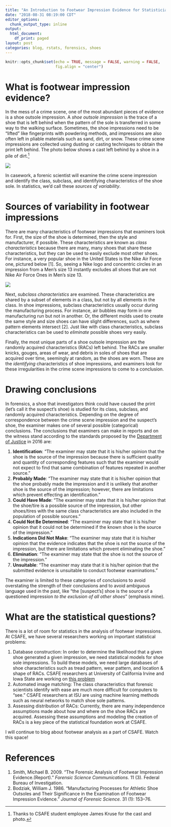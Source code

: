 ```yaml
---
title: "An Introduction to Footwear Impression Evidence for Statisticians"
date: "2018-08-31 08:19:00 CDT"
editor_options:
  chunk_output_type: inline
output:
  html_document:
    df_print: paged
layout: post
categories: blog, rstats, forensics, shoes
---
```


```r
knitr::opts_chunk$set(echo = TRUE, message = FALSE, warning = FALSE, 
                      fig.align = "center")
```

# What is footwear impression evidence? 

In the mess of a crime scene, one of the most abundant pieces of evidence is a shoe outsole impression. A *shoe outsole impression* is the trace of a shoe that is left behind when the pattern of the sole is transferred in some way to the walking surface. Sometimes, the shoe impressions need to be "lifted" like fingerprints with powdering methods, and impressions are also often left in pliable materials such as sand, dirt, or snow. These crime scene impressions are collected using dusting or casting techniques to obtain the print left behind. The photo below shows a cast left behind by a shoe in a pile of dirt.[^1] 

![](../static/img/shoecast.png)

In casework, a forenic scientist will examine the crime scene impression and identify the class, subclass, and identifying characteristics of the shoe sole. In statistics, we'd call these *sources of variability*.

# Sources of variability in footwear impressions

There are many characteristics of footwear impressions that examiners look for. First, the size of the shoe is determined, then the style and manufacturer, if possible. These characteristics are known as *class characteristics* because there are many, many shoes that share these characteristics, but they can be used to easily exclude most other shoes. For instance, a very popular shoe in the United States is the Nike Air Force one, pictured below [1]. So, seeing a Nike logo and concentric circles in an impression from a Men's size 13 instantly excludes all shoes that are not Nike Air Force Ones in Men's size 13. 

![](../static/img/nikeaf1.png)

Next, *subclass characteristics* are examined. These characteristics are shared by a subset of elements in a class, but not by all elements in the class. In shoe impressions, subclass characteristics usually occur during the manufacturing process. For instance, air bubbles may form in one manufacturing run but not in another. Or, the different molds used to create the same style and size shoes can have slight differences, such as where pattern elements intersect [2]. Just like with class characteristics, subclass characteristics can be used to *eliminate* possible shoes very easily. 

Finally, the most unique parts of a shoe outsole impression are the randomly acquired characteristics (RACs) left behind. The RACs are smaller knicks, gouges, areas of wear, and debris in soles of shoes that are acquired over time, seemingly at random, as the shoes are worn. These are the *identifying* characteristics of shoe impressions, and examiners look for these irregularities in the crime scene impressions to come to a conclusion. 

# Drawing conclusions

In forensics, a shoe that investigators think could have caused the print (let's call it the suspect's shoe) is studied for its class, subclass, and randomly acquired characteristics. Depending on the degree of correspondence between the crime scene impression and the suspect's shoe, the examiner makes one of several possible (categorical) conclusions. The conclusions that examiners can make in reports and on the witness stand according to the standards proposed by the [Department of Justice](https://www.justice.gov/archives/olp/file/861936/download) in 2016 are: 

1. **Identification**: "The examiner may state that it is his/her opinion that the shoe is the source of the impression because there is sufficient quality and quantity of corresponding features such that the examiner would not expect to find that same combination of features repeated in another source." 
2. **Probably Made**: "The examiner may state that it is his/her opinion that the shoe probably made the impression and it is unlikely that another shoe is the source of the impression; however, there are limitations which prevent effecting an identification." 
3. **Could Have Made**: "The examiner may state that it is his/her opinion that the shoe/tire is a possible source of the impression, but other shoes/tires with the same class characteristics are also included in the population of possible sources." 
4. **Could Not Be Determined**: "The examiner may state that it is his/her opinion that it could not be determined if the known shoe is the source of the impression."
5. **Indications Did Not Make**: "The examiner may state that it is his/her opinion that the evidence indicates that the shoe is not the source of the impression, but there are limitations which prevent eliminating the shoe." 
6. **Elimination**: "The examiner may state that the shoe is not the source of the impression." 
7. **Unsuitable**: "The examiner may state that it is his/her opinion that the submitted evidence is unsuitable to conduct footwear examinations."

The examiner is limited to these categories of conclusions to avoid overstating the strength of their conclusions and to avoid ambiguous language used in the past, like "the [suspect's] shoe is the source of a questioned impression *to the exclusion of all other shoes*" (emphasis mine). 

# What are the statistical questions? 

There is a lot of room for statistics in the analysis of footwear impressions. At CSAFE, we have several researchers working on important statistical problems: 

1. Database construction: In order to determine the likelihood that a given shoe generated a given impression, we need statistical models for shoe sole impressions. To build these models, we need large databases of shoe characteristics such as tread pattern, wear pattern, and location & shape of RACs. CSAFE researchers at University of California Irvine and Iowa State are working on [this problem](https://forensicstats.org/our-research/statistical-foundations/shoeprints-and-tread-marks/)
2. Automated image matching: The class characteristics that forensic scientists identify with ease are much more difficult for computers to "see." CSAFE researchers at ISU are using machine learning methods such as neural networks to match shoe sole patterns. 
3. Assessing distribution of RACs: Currently, there are many independence assumptions made about how and where on the shoe RACs are acquired. Assessing these assumptions and modeling the creation of RACs is a key piece of the statistical foundation work at CSAFE. 

I will continue to blog about footwear analysis as a part of CSAFE. Watch this space! 


# References 

1. Smith, Michael B. 2009. "The Forensic Analysis of Footwear Impression Evidence.(Report)." *Forensic Science Communications.* 11 (3). Federal Bureau of Investigation.
2. Bodziak, William J. 1986. "Manufacturing Processes for Athletic Shoe Outsoles and Their Significance in the Examination of Footwear Impression Evidence." *Journal of Forensic Science.* 31 (1): 153–76.


[^1]: Thanks to CSAFE student employee James Kruse for the cast and photo.


